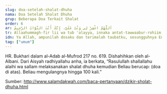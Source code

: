 ```yaml
---
slug: doa-setelah-shalat-dhuha
nama: Doa Setelah Shalat Dhuha
grup: Beberapa Doa Terkait Shalat
order: 6
ar: اَللَّهُمَّ اغْفِرْ لِي وَتُبْ عَلَيَّ، إِنَّكَ أَنْتَ التَّوَّابُ الرَّحِيمُ
tr: Allaahummagh-fir lii wa tub 'alayya, innaka antat-tawwaabur-rohiim (100x).
idn: Ya Allah, ampunilah dosaku dan terimalah taubatku, sesungguhnya Engkau Maha Penerima Taubat lagi Maha Penyayang (100x).
tag: ["umum"]
---
```


HR. Bukhari dalam al-Adab al-Mufrod 217 no. 619. Dishahihkan oleh al-Albani.
Dari Aisyah radhiyallahu anha, ia berkata, “Rasulullah shallallahu alaihi wa sallam melaksanakan shalat dhuha kemudian Beliau berucap: (doa di atas). Beliau mengulangnya hingga 100 kali.”


Sumber: http://www.salamdakwah.com/baca-pertanyaan/dzikir-sholat-dhuha.html
